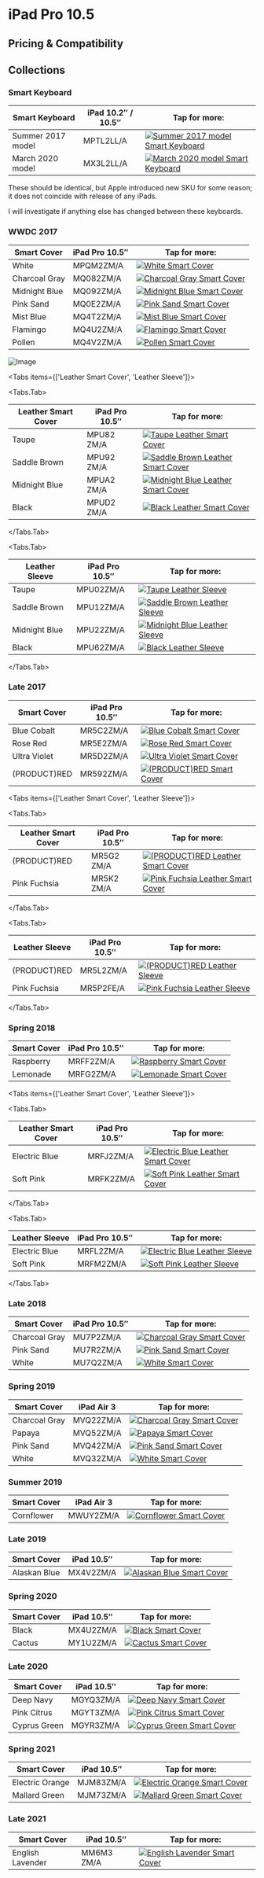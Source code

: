 
# iPad Pro 10.5

## Pricing & Compatibility

## Collections

### Smart Keyboard

| Smart Keyboard | iPad 10.2″ / 10.5″ | Tap for more: |
| --- | --- | --- |
| Summer 2017 model | MPTL2<wbr/>LL/A | <a href="/ipad_pro105/MPTL2" target="_blank">![Summer 2017 model Smart Keyboard](/everypreview/MPTL2.png)</a> |
| March 2020 model | MX3L2<wbr/>LL/A | <a href="/ipad_pro105/MX3L2" target="_blank">![March 2020 model Smart Keyboard](/everypreview/MX3L2.png)</a> |

These should be identical, but Apple introduced new SKU for some reason; it does not coincide with release of any iPads.

I will investigate if anything else has changed between these keyboards.

### WWDC 2017

| Smart Cover | iPad Pro 10.5″ | Tap for more: |
| --- | --- | --- |
| White | MPQM2<wbr/>ZM/A | <a href="/ipad_pro105/MPQM2" target="_blank">![White Smart Cover](/everypreview/MPQM2.png)</a> |
| Charcoal Gray | MQ082<wbr/>ZM/A | <a href="/ipad_pro105/MQ082" target="_blank">![Charcoal Gray Smart Cover](/everypreview/MQ082.png)</a> |
| Midnight Blue | MQ092<wbr/>ZM/A | <a href="/ipad_pro105/MQ092" target="_blank">![Midnight Blue Smart Cover](/everypreview/MQ092.png)</a> |
| Pink Sand | MQ0E2<wbr/>ZM/A | <a href="/ipad_pro105/MQ0E2" target="_blank">![Pink Sand Smart Cover](/everypreview/MQ0E2.png)</a> |
| Mist Blue | MQ4T2<wbr/>ZM/A | <a href="/ipad_pro105/MQ4T2" target="_blank">![Mist Blue Smart Cover](/everypreview/MQ4T2.png)</a> |
| Flamingo | MQ4U2<wbr/>ZM/A | <a href="/ipad_pro105/MQ4U2" target="_blank">![Flamingo Smart Cover](/everypreview/MQ4U2.png)</a> |
| Pollen | MQ4V2<wbr/>ZM/A | <a href="/ipad_pro105/MQ4V2" target="_blank">![Pollen Smart Cover](/everypreview/MQ4V2.png)</a> |

![Image](/assets/2017-ipad-pro.jpg)

<Tabs
  items={['Leather Smart Cover', 'Leather Sleeve']}>

<Tabs.Tab>

| Leather Smart Cover | iPad Pro 10.5″ | Tap for more: |
| --- | --- | --- |
| Taupe | MPU82<wbr/>ZM/A | <a href="/ipad_pro105/MPU82" target="_blank">![Taupe Leather Smart Cover](/everypreview/MPU82.png)</a> |
| Saddle Brown | MPU92<wbr/>ZM/A | <a href="/ipad_pro105/MPU92" target="_blank">![Saddle Brown Leather Smart Cover](/everypreview/MPU92.png)</a> |
| Midnight Blue | MPUA2<wbr/>ZM/A | <a href="/ipad_pro105/MPUA2" target="_blank">![Midnight Blue Leather Smart Cover](/everypreview/MPUA2.png)</a> |
| Black | MPUD2<wbr/>ZM/A | <a href="/ipad_pro105/MPUD2" target="_blank">![Black Leather Smart Cover](/everypreview/MPUD2.png)</a> |

</Tabs.Tab>

<Tabs.Tab>

| Leather Sleeve | iPad Pro 10.5″ | Tap for more: |
| --- | --- | --- |
| Taupe | MPU02<wbr/>ZM/A | <a href="/ipad_pro105/MPU02" target="_blank">![Taupe Leather Sleeve](/everypreview/MPU02.png)</a> |
| Saddle Brown | MPU12<wbr/>ZM/A | <a href="/ipad_pro105/MPU12" target="_blank">![Saddle Brown Leather Sleeve](/everypreview/MPU12.png)</a> |
| Midnight Blue | MPU22<wbr/>ZM/A | <a href="/ipad_pro105/MPU22" target="_blank">![Midnight Blue Leather Sleeve](/everypreview/MPU22.png)</a> |
| Black | MPU62<wbr/>ZM/A | <a href="/ipad_pro105/MPU62" target="_blank">![Black Leather Sleeve](/everypreview/MPU62.png)</a> |

</Tabs.Tab>
</Tabs>

### Late 2017

| Smart Cover | iPad Pro 10.5″ | Tap for more: |
| --- | --- | --- |
| Blue Cobalt | MR5C2<wbr/>ZM/A | <a href="/ipad_pro105/MR5C2" target="_blank">![Blue Cobalt Smart Cover](/everypreview/MR5C2.png)</a> |
| Rose Red | MR5E2<wbr/>ZM/A | <a href="/ipad_pro105/MR5E2" target="_blank">![Rose Red Smart Cover](/everypreview/MR5E2.png)</a> |
| Ultra Violet | MR5D2<wbr/>ZM/A | <a href="/ipad_pro105/MR5D2" target="_blank">![Ultra Violet Smart Cover](/everypreview/MR5D2.png)</a> |
| (PRODUCT)RED | MR592<wbr/>ZM/A | <a href="/ipad_pro105/MR592" target="_blank">![(PRODUCT)RED Smart Cover](/everypreview/MR592.png)</a> |

<Tabs
  items={['Leather Smart Cover', 'Leather Sleeve']}>

<Tabs.Tab>

| Leather Smart Cover | iPad Pro 10.5″ | Tap for more: |
| --- | --- | --- |
| (PRODUCT)RED | MR5G2<wbr/>ZM/A | <a href="/ipad_pro105/MR5G2" target="_blank">![(PRODUCT)RED Leather Smart Cover](/everypreview/MR5G2.png)</a> |
| Pink Fuchsia | MR5K2<wbr/>ZM/A | <a href="/ipad_pro105/MR5K2" target="_blank">![Pink Fuchsia Leather Smart Cover](/everypreview/MR5K2.png)</a> |

</Tabs.Tab>

<Tabs.Tab>

| Leather Sleeve | iPad Pro 10.5″ | Tap for more: |
| --- | --- | --- |
| (PRODUCT)RED | MR5L2<wbr/>ZM/A | <a href="/ipad_pro105/MR5L2" target="_blank">![(PRODUCT)RED Leather Sleeve](/everypreview/MR5L2.png)</a> |
| Pink Fuchsia | MR5P2<wbr/>FE/A | <a href="/ipad_pro105/MR5P2" target="_blank">![Pink Fuchsia Leather Sleeve](/everypreview/MR5P2.png)</a> |

</Tabs.Tab>
</Tabs>

### Spring 2018

| Smart Cover | iPad Pro 10.5″ | Tap for more: |
| --- | --- | --- |
| Raspberry | MRFF2<wbr/>ZM/A | <a href="/ipad_pro105/MRFF2" target="_blank">![Raspberry Smart Cover](/everypreview/MRFF2.png)</a> |
| Lemonade | MRFG2<wbr/>ZM/A | <a href="/ipad_pro105/MRFG2" target="_blank">![Lemonade Smart Cover](/everypreview/MRFG2.png)</a> |

<Tabs
  items={['Leather Smart Cover', 'Leather Sleeve']}>

<Tabs.Tab>

| Leather Smart Cover | iPad Pro 10.5″ | Tap for more: |
| --- | --- | --- |
| Electric Blue | MRFJ2<wbr/>ZM/A | <a href="/ipad_pro105/MRFJ2" target="_blank">![Electric Blue Leather Smart Cover](/everypreview/MRFJ2.png)</a> |
| Soft Pink | MRFK2<wbr/>ZM/A | <a href="/ipad_pro105/MRFK2" target="_blank">![Soft Pink Leather Smart Cover](/everypreview/MRFK2.png)</a> |

</Tabs.Tab>

<Tabs.Tab>

| Leather Sleeve | iPad Pro 10.5″ | Tap for more: |
| --- | --- | --- |
| Electric Blue | MRFL2<wbr/>ZM/A | <a href="/ipad_pro105/MRFL2" target="_blank">![Electric Blue Leather Sleeve](/everypreview/MRFL2.png)</a> |
| Soft Pink | MRFM2<wbr/>ZM/A | <a href="/ipad_pro105/MRFM2" target="_blank">![Soft Pink Leather Sleeve](/everypreview/MRFM2.png)</a> |

</Tabs.Tab>
</Tabs>

### Late 2018

| Smart Cover | iPad Pro 10.5″ | Tap for more: |
| --- | --- | --- |
| Charcoal Gray | MU7P2<wbr/>ZM/A | <a href="/ipad_pro105/MU7P2" target="_blank">![Charcoal Gray Smart Cover](/everypreview/MU7P2.png)</a> |
| Pink Sand | MU7R2<wbr/>ZM/A | <a href="/ipad_pro105/MU7R2" target="_blank">![Pink Sand Smart Cover](/everypreview/MU7R2.png)</a> |
| White | MU7Q2<wbr/>ZM/A | <a href="/ipad_pro105/MU7Q2" target="_blank">![White Smart Cover](/everypreview/MU7Q2.png)</a> |

### Spring 2019

| Smart Cover | iPad Air 3 | Tap for more: |
| --- | --- | --- |
| Charcoal Gray | MVQ22<wbr/>ZM/A | <a href="/ipad_pro105/MVQ22" target="_blank">![Charcoal Gray Smart Cover](/everypreview/MVQ22.png)</a> |
| Papaya | MVQ52<wbr/>ZM/A | <a href="/ipad_pro105/MVQ52" target="_blank">![Papaya Smart Cover](/everypreview/MVQ52.png)</a> |
| Pink Sand | MVQ42<wbr/>ZM/A | <a href="/ipad_pro105/MVQ42" target="_blank">![Pink Sand Smart Cover](/everypreview/MVQ42.png)</a> |
| White | MVQ32<wbr/>ZM/A | <a href="/ipad_pro105/MVQ32" target="_blank">![White Smart Cover](/everypreview/MVQ32.png)</a> |

### Summer 2019

| Smart Cover | iPad Air 3 | Tap for more: |
| --- | --- | --- |
| Cornflower | MWUY2<wbr/>ZM/A | <a href="/ipad_pro105/MWUY2" target="_blank">![Cornflower Smart Cover](/everypreview/MWUY2.png)</a> |

### Late 2019

| Smart Cover | iPad 10.5″ | Tap for more: |
| --- | --- | --- |
| Alaskan Blue | MX4V2<wbr/>ZM/A | <a href="/ipad_pro105/MX4V2" target="_blank">![Alaskan Blue Smart Cover](/everypreview/MX4V2.png)</a> |

### Spring 2020

| Smart Cover | iPad 10.5″ | Tap for more: |
| --- | --- | --- |
| Black | MX4U2<wbr/>ZM/A | <a href="/ipad_pro105/MX4U2" target="_blank">![Black Smart Cover](/everypreview/MX4U2.png)</a> |
| Cactus | MY1U2<wbr/>ZM/A | <a href="/ipad_pro105/MY1U2" target="_blank">![Cactus Smart Cover](/everypreview/MY1U2.png)</a> |

### Late 2020

| Smart Cover | iPad 10.5″ | Tap for more: |
| --- | --- | --- |
| Deep Navy | MGYQ3<wbr/>ZM/A | <a href="/ipad_pro105/MGYQ3" target="_blank">![Deep Navy Smart Cover](/everypreview/MGYQ3.png)</a> |
| Pink Citrus | MGYT3<wbr/>ZM/A | <a href="/ipad_pro105/MGYT3" target="_blank">![Pink Citrus Smart Cover](/everypreview/MGYT3.png)</a> |
| Cyprus Green | MGYR3<wbr/>ZM/A | <a href="/ipad_pro105/MGYR3" target="_blank">![Cyprus Green Smart Cover](/everypreview/MGYR3.png)</a> |

### Spring 2021

| Smart Cover | iPad 10.5″ | Tap for more: |
| --- | --- | --- |
| Electric Orange | MJM83<wbr/>ZM/A | <a href="/ipad_pro105/MJM83" target="_blank">![Electric Orange Smart Cover](/everypreview/MJM83.png)</a> |
| Mallard Green | MJM73<wbr/>ZM/A | <a href="/ipad_pro105/MJM73" target="_blank">![Mallard Green Smart Cover](/everypreview/MJM73.png)</a> |

### Late 2021

| Smart Cover | iPad 10.5″ | Tap for more: |
| --- | --- | --- |
| English Lavender | MM6M3<wbr/>ZM/A | <a href="/ipad_pro105/MM6M3" target="_blank">![English Lavender Smart Cover](/everypreview/MM6M3.png)</a> |
